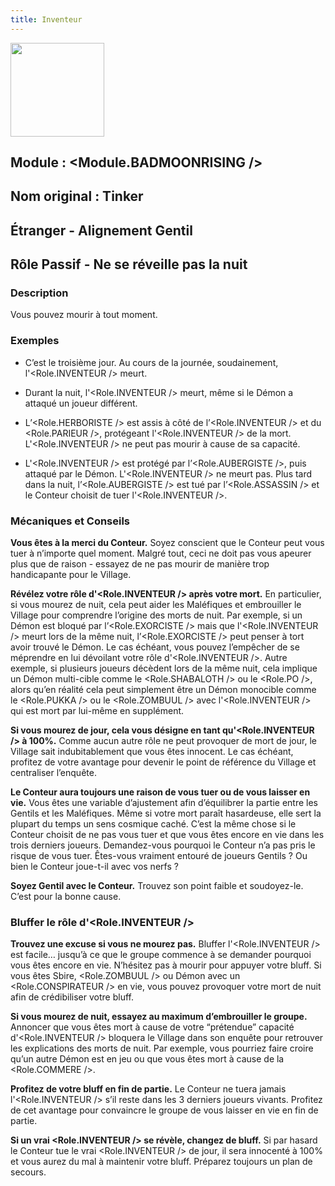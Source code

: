 ```yaml
---
title: Inventeur
---
```



<img src='/img/blood-on-the-clocktower/roles/inventeur.png' height='150' />


## Module : <Module.BADMOONRISING />

## Nom original : Tinker

## Étranger - Alignement Gentil

## Rôle Passif - Ne se réveille pas la nuit

### Description

Vous pouvez mourir à tout moment.

### Exemples

- C’est le troisième jour. Au cours de la journée, soudainement, l'<Role.INVENTEUR /> meurt.

- Durant la nuit, l'<Role.INVENTEUR /> meurt, même si le Démon a attaqué un joueur différent.

- L’<Role.HERBORISTE /> est assis à côté de l’<Role.INVENTEUR /> et du <Role.PARIEUR />, protégeant l'<Role.INVENTEUR /> de la mort. L'<Role.INVENTEUR /> ne peut pas mourir à cause de sa capacité.

- L'<Role.INVENTEUR /> est protégé par l’<Role.AUBERGISTE />, puis attaqué par le Démon. L'<Role.INVENTEUR /> ne meurt pas. Plus tard dans la nuit, l’<Role.AUBERGISTE /> est tué par l’<Role.ASSASSIN /> et le Conteur choisit de tuer l'<Role.INVENTEUR />.

### Mécaniques et Conseils

**Vous êtes à la merci du Conteur.** Soyez conscient que le Conteur peut vous tuer à n’importe quel moment. Malgré tout, ceci ne doit pas vous apeurer plus que de raison - essayez de ne pas mourir de manière trop handicapante pour le Village.

**Révélez votre rôle d'<Role.INVENTEUR /> après votre mort.** En particulier, si vous mourez de nuit, cela peut aider les Maléfiques et embrouiller le Village pour comprendre l’origine des morts de nuit. Par exemple, si un Démon est bloqué par l’<Role.EXORCISTE /> mais que l'<Role.INVENTEUR /> meurt lors de la même nuit, l’<Role.EXORCISTE /> peut penser à tort avoir trouvé le Démon. Le cas échéant, vous pouvez l’empêcher de se méprendre en lui dévoilant votre rôle d'<Role.INVENTEUR />. Autre exemple, si plusieurs joueurs décèdent lors de la même nuit, cela implique un Démon multi-cible comme le <Role.SHABALOTH /> ou le <Role.PO />, alors qu’en réalité cela peut simplement être un Démon monocible comme le <Role.PUKKA /> ou le <Role.ZOMBUUL /> avec l'<Role.INVENTEUR /> qui est mort par lui-même en supplément.

**Si vous mourez de jour, cela vous désigne en tant qu'<Role.INVENTEUR /> à 100%.** Comme aucun autre rôle ne peut provoquer de mort de jour, le Village sait indubitablement que vous êtes innocent. Le cas échéant, profitez de votre avantage pour devenir le point de référence du Village et centraliser l’enquête.

**Le Conteur aura toujours une raison de vous tuer ou de vous laisser en vie.** Vous êtes une variable d’ajustement afin d’équilibrer la partie entre les Gentils et les Maléfiques. Même si votre mort paraît hasardeuse, elle sert la plupart du temps un sens cosmique caché. C’est la même chose si le Conteur choisit de ne pas vous tuer et que vous êtes encore en vie dans les trois derniers joueurs. Demandez-vous pourquoi le Conteur n’a pas pris le risque de vous tuer. Êtes-vous vraiment entouré de joueurs Gentils ? Ou bien le Conteur joue-t-il avec vos nerfs ?

**Soyez Gentil avec le Conteur.** Trouvez son point faible et soudoyez-le. C’est pour la bonne cause.

### Bluffer le rôle d'<Role.INVENTEUR />

**Trouvez une excuse si vous ne mourez pas.** Bluffer l'<Role.INVENTEUR /> est facile… jusqu’à ce que le groupe commence à se demander pourquoi vous êtes encore en vie. N’hésitez pas à mourir pour appuyer votre bluff. Si vous êtes Sbire, <Role.ZOMBUUL /> ou Démon avec un <Role.CONSPIRATEUR /> en vie, vous pouvez provoquer votre mort de nuit afin de crédibiliser votre bluff.

**Si vous mourez de nuit, essayez au maximum d’embrouiller le groupe.** Annoncer que vous êtes mort à cause de votre “prétendue” capacité d'<Role.INVENTEUR /> bloquera le Village dans son enquête pour retrouver les explications des morts de nuit. Par exemple, vous pourriez faire croire qu’un autre Démon est en jeu ou que vous êtes mort à cause de la <Role.COMMERE />.

**Profitez de votre bluff en fin de partie.** Le Conteur ne tuera jamais l'<Role.INVENTEUR /> s’il reste dans les 3 derniers joueurs vivants. Profitez de cet avantage pour convaincre le groupe de vous laisser en vie en fin de partie.

**Si un vrai <Role.INVENTEUR /> se révèle, changez de bluff.** Si par hasard le Conteur tue le vrai <Role.INVENTEUR /> de jour, il sera innocenté à 100% et vous aurez du mal à maintenir votre bluff. Préparez toujours un plan de secours.

